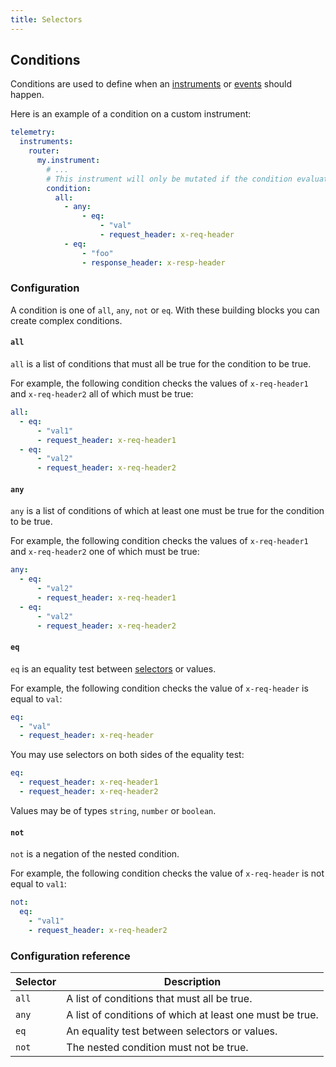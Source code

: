 ```yaml
---
title: Selectors
---
```


## Conditions

Conditions are used to define when an [instruments](instruments.mdx) or [events](events.mdx) should happen.

Here is an example of a condition on a custom instrument:

```yaml title="router.yaml"
telemetry:
  instruments:
    router:
      my.instrument:
        # ...
        # This instrument will only be mutated if the condition evaluates to true
        condition:
          all:
            - any:
                - eq:
                    - "val"
                    - request_header: x-req-header
            - eq:
                - "foo"
                - response_header: x-resp-header
```

### Configuration
A condition is one of `all`, `any`, `not` or `eq`. With these building blocks you can create complex conditions.  

#### `all`
`all` is a list of conditions that must all be true for the condition to be true.

For example, the following condition checks the values of `x-req-header1` and `x-req-header2` all of which must be true:
```yaml
all:
  - eq:
      - "val1"
      - request_header: x-req-header1
  - eq:
      - "val2"
      - request_header: x-req-header2
```

#### `any`
`any` is a list of conditions of which at least one must be true for the condition to be true.

For example, the following condition checks the values of `x-req-header1` and `x-req-header2` one of which must be true:
```yaml
any:
  - eq:
      - "val2"
      - request_header: x-req-header1
  - eq:
      - "val2"
      - request_header: x-req-header2
```

#### `eq`
`eq` is an equality test between [selectors](selectors.mdx) or values.

For example, the following condition checks the value of `x-req-header` is equal to `val`:
```yaml
eq:
  - "val"
  - request_header: x-req-header
```

You may use selectors on both sides of the equality test:
```yaml
eq:
  - request_header: x-req-header1
  - request_header: x-req-header2
```

Values may be of types `string`, `number` or `boolean`.

#### `not`
`not` is a negation of the nested condition.

For example, the following condition checks the value of `x-req-header` is not equal to `val1`:
```yaml
not:
  eq:
    - "val1"
    - request_header: x-req-header2
```

### Configuration reference

| Selector | Description                                              |
|----------|----------------------------------------------------------|
| `all`    | A list of conditions that must all be true.              |
| `any`    | A list of conditions of which at least one must be true. |
| `eq`     | An equality test between selectors or values.            |
| `not`    | The nested condition must not be true.                   |

